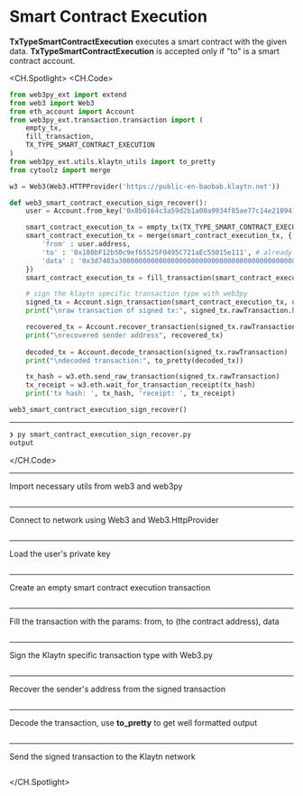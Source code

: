 # Smart Contract Execution
**TxTypeSmartContractExecution** executes a smart contract with the given data. **TxTypeSmartContractExecution** is accepted only if "to" is a smart contract account.

<CH.Spotlight>
<CH.Code>

```py smart_contract_execution_sign_recover.py
from web3py_ext import extend
from web3 import Web3
from eth_account import Account
from web3py_ext.transaction.transaction import (
    empty_tx,
    fill_transaction,
    TX_TYPE_SMART_CONTRACT_EXECUTION
)
from web3py_ext.utils.klaytn_utils import to_pretty
from cytoolz import merge

w3 = Web3(Web3.HTTPProvider('https://public-en-baobab.klaytn.net'))

def web3_smart_contract_execution_sign_recover():
    user = Account.from_key('0x8b0164c3a59d2b1a00a9934f85ae77c14e21094132c34cc3daacd9e632c90807') 

    smart_contract_execution_tx = empty_tx(TX_TYPE_SMART_CONTRACT_EXECUTION)
    smart_contract_execution_tx = merge(smart_contract_execution_tx, {
        'from' : user.address,
        'to' : '0x108bF12b50c9ef65525F0495C721aEc55015e111', # already deployed contract for test before
        'data' : '0x3d7403a30000000000000000000000000000000000000000000000000000000000000020000000000000000000000000000000000000000000000000000000000000000c48656c6c6f204b6c6179746e0000000000000000000000000000000000000000',
    })
    smart_contract_execution_tx = fill_transaction(smart_contract_execution_tx, w3)

    # sign the klaytn specific transaction type with web3py
    signed_tx = Account.sign_transaction(smart_contract_execution_tx, user.key)
    print("\nraw transaction of signed tx:", signed_tx.rawTransaction.hex())

    recovered_tx = Account.recover_transaction(signed_tx.rawTransaction)
    print("\nrecovered sender address", recovered_tx)
    
    decoded_tx = Account.decode_transaction(signed_tx.rawTransaction)
    print("\ndecoded transaction:", to_pretty(decoded_tx))

    tx_hash = w3.eth.send_raw_transaction(signed_tx.rawTransaction)
    tx_receipt = w3.eth.wait_for_transaction_receipt(tx_hash)
    print('tx hash: ', tx_hash, 'receipt: ', tx_receipt)

web3_smart_contract_execution_sign_recover()

```




---
```zsh output
❯ py smart_contract_execution_sign_recover.py
output
```
</CH.Code>






---
Import necessary utils from web3 and web3py

```py smart_contract_execution_sign_recover.py focus=1:10

```
---
Connect to network using Web3 and Web3.HttpProvider

```py smart_contract_execution_sign_recover.py focus=12

```
---
Load the user's private key


```py smart_contract_execution_sign_recover.py focus=15

```
---
Create an empty smart contract execution transaction


```py smart_contract_execution_sign_recover.py focus=17

```
---

Fill the transaction with the params: from, to (the contract address), data

```py smart_contract_execution_sign_recover.py focus=18:23

```
---
Sign the Klaytn specific transaction type with Web3.py


```py smart_contract_execution_sign_recover.py focus=25:27

```
---

Recover the sender's address from the signed transaction

```py smart_contract_execution_sign_recover.py focus=29:30

```
---
Decode the transaction, use **to_pretty** to get well formatted output


```py smart_contract_execution_sign_recover.py focus=32:33

```
---

Send the signed transaction to the Klaytn network

```py smart_contract_execution_sign_recover.py focus=35:37

```

</CH.Spotlight>
